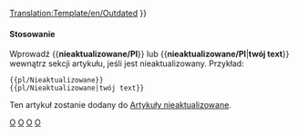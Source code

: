 <noinclude>[[Translation:Template/en/Outdated]]</noinclude><noinclude></noinclude>{{en/Ambox| type  = content
| image = en/Outdated content.png | alt = Outdated content
| text  = <strong>Nieaktualizowane</strong><br />
Ten artykuł lub sekcja jest nieaktualizowany. Niektóre z jego treści mogą nie być już dokładne z powodu zmian w najnowszej wersji. Zaktualizuj ten artykuł. {{#IF: {{{1|}}} |<br>{{{1}}}|}}
}}<includeonly>{{{2|[[Category:en/Articles to be updated]]}}}</includeonly><noinclude>

====Stosowanie====
Wprowadź <nowiki>{{</nowiki>'''nieaktualizowane/Pl'''<nowiki>}}</nowiki> lub <nowiki>{{</nowiki>'''nieaktualizowane/Pl'''|'''twój text'''<nowiki>}}</nowiki> wewnątrz sekcji artykułu, jeśli jest nieaktualizowany. Przykład:
<pre>
{{pl/Nieaktualizowane}} 
{{pl/Nieaktualizowane|twój text}}
</pre>
Ten artykuł zostanie dodany do [[:Category:pl/Community/Artykuły do zaktualizowania|Artykuły nieaktualizowane]].

[[Category:en/Templates|O]][[Category:pl/Szablony|O]][[Category:en/Message boxes|O]][[Category:pl/InfoBox|O]]
</noinclude>